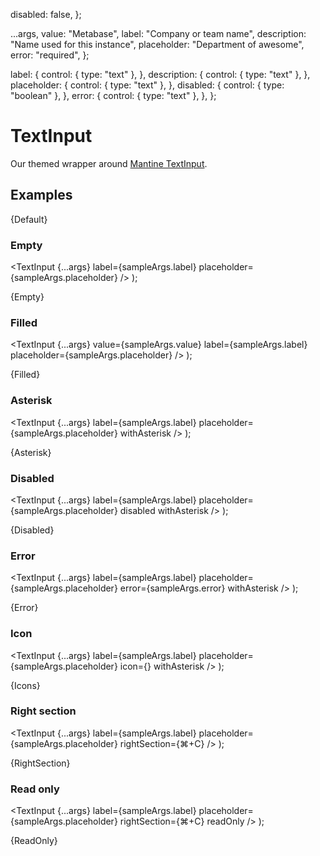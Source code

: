 
  disabled: false,
};

  ...args,
  value: "Metabase",
  label: "Company or team name",
  description: "Name used for this instance",
  placeholder: "Department of awesome",
  error: "required",
};

  label: {
    control: { type: "text" },
  },
  description: {
    control: { type: "text" },
  },
  placeholder: {
    control: { type: "text" },
  },
  disabled: {
    control: { type: "boolean" },
  },
  error: {
    control: { type: "text" },
  },
};

<Meta
  title="Inputs/TextInput"
  component={TextInput}
  args={args}
  argTypes={argTypes}
/>

# TextInput

Our themed wrapper around [Mantine TextInput](https://mantine.dev/core/text-input/).

## Examples


<Canvas>
  <Story name="Default">{Default}</Story>
</Canvas>

### Empty

  <TextInput
    {...args}
    label={sampleArgs.label}
    placeholder={sampleArgs.placeholder}
  />
);

<Canvas>
  <Story name="Empty">{Empty}</Story>
</Canvas>

### Filled

  <TextInput
    {...args}
    value={sampleArgs.value}
    label={sampleArgs.label}
    placeholder={sampleArgs.placeholder}
  />
);

<Canvas>
  <Story name="Filled">{Filled}</Story>
</Canvas>

### Asterisk

  <TextInput
    {...args}
    label={sampleArgs.label}
    placeholder={sampleArgs.placeholder}
    withAsterisk
  />
);

<Canvas>
  <Story name="Asterisk">{Asterisk}</Story>
</Canvas>

### Disabled

  <TextInput
    {...args}
    label={sampleArgs.label}
    placeholder={sampleArgs.placeholder}
    disabled
    withAsterisk
  />
);

<Canvas>
  <Story name="Disabled">{Disabled}</Story>
</Canvas>

### Error

  <TextInput
    {...args}
    label={sampleArgs.label}
    placeholder={sampleArgs.placeholder}
    error={sampleArgs.error}
    withAsterisk
  />
);

<Canvas>
  <Story name="Error">{Error}</Story>
</Canvas>

### Icon

  <TextInput
    {...args}
    label={sampleArgs.label}
    placeholder={sampleArgs.placeholder}
    icon={<Icon name="dashboard" />}
    withAsterisk
  />
);

<Canvas>
  <Story name="Icon">{Icons}</Story>
</Canvas>

### Right section

  <TextInput
    {...args}
    label={sampleArgs.label}
    placeholder={sampleArgs.placeholder}
    rightSection={<Text color="inherit">⌘+C</Text>}
  />
);

<Canvas>
  <Story name="Right section">{RightSection}</Story>
</Canvas>

### Read only

  <TextInput
    {...args}
    label={sampleArgs.label}
    placeholder={sampleArgs.placeholder}
    rightSection={<Text color="inherit">⌘+C</Text>}
    readOnly
  />
);

<Canvas>
  <Story name="Raed only">{ReadOnly}</Story>
</Canvas>
